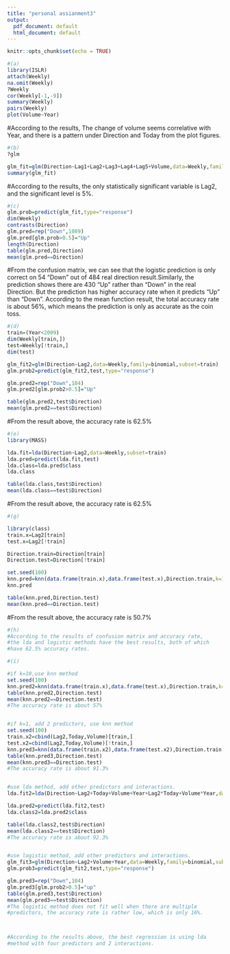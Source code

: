 ```yaml
---
title: "personal assianment3"
output:
  pdf_document: default
  html_document: default
---
```


```r
knitr::opts_chunk$set(echo = TRUE)
```

```r
#(a)
library(ISLR)
attach(Weekly)
na.omit(Weekly)
?Weekly
cor(Weekly[-1,-9])
summary(Weekly)
pairs(Weekly)
plot(Volume~Year)

```
 

#According to the results, The change of volume seems correlative with Year, and there is a pattern under Direction and Today from the plot figures.


```r
#(b)
?glm

glm_fit=glm(Direction~Lag1+Lag2+Lag3+Lag4+Lag5+Volume,data=Weekly,family=binomial)
summary(glm_fit)

```
#According to the results, the only statistically significant variable is Lag2, and the significant level is 5%.

```r
#(c)
glm.prob=predict(glm_fit,type="response")
dim(Weekly)
contrasts(Direction)
glm.pred=rep("Down",1089)
glm.pred[glm.prob>0.5]="Up"
length(Direction)
table(glm.pred,Direction)
mean(glm.pred==Direction)

```
#From the confusion matrix, we can see that the logistic prediction is only correct on 54 "Down" out of 484 real direction result.Similarly, the prediction shows there are 430 "Up" rather than "Down" in the real Direction. But the prediction has higher accuracy rate when it predicts "Up" than "Down". According to the mean function result, the total accuracy rate is about 56%, which means the prediction is only as accurate as the coin toss.


```r
#(d)
train=(Year<2009)
dim(Weekly[train,])
test=Weekly[!train,]
dim(test)

glm_fit2=glm(Direction~Lag2,data=Weekly,family=binomial,subset=train)
glm.prob2=predict(glm_fit2,test,type="response")

glm.pred2=rep("Down",104)
glm.pred2[glm.prob2>0.5]="Up"

table(glm.pred2,test$Direction)
mean(glm.pred2==test$Direction)
```
#From the result above, the accuracy rate is 62.5%
```r
#(e)
library(MASS)

lda.fit=lda(Direction~Lag2,data=Weekly,subset=train)
lda.pred=predict(lda.fit,test)
lda.class=lda.pred$class
lda.class

table(lda.class,test$Direction)
mean(lda.class==test$Direction)
```
#From the result above, the accuracy rate is 62.5%

```r
#(g)

library(class)
train.x=Lag2[train]
test.x=Lag2[!train]

Direction.train=Direction[train]
Direction.test=Direction[!train]

set.seed(100)
knn.pred=knn(data.frame(train.x),data.frame(test.x),Direction.train,k=1)
knn.pred

table(knn.pred,Direction.test)
mean(knn.pred==Direction.test)
```
#From the result above, the accuracy rate is 50.7%


```r
#(h)
#According to the results of confusion matrix and accuracy rate, 
#the lda and logistic methods have the best results, both of which 
#have 62.5% accuracy rates.
```


```r
#(i)

#if k=10,use knn method
set.seed(100)
knn.pred2=knn(data.frame(train.x),data.frame(test.x),Direction.train,k=10)
table(knn.pred2,Direction.test)
mean(knn.pred2==Direction.test)
#The accuracy rate is about 57%


#if k=1, add 2 predictors, use knn method
set.seed(100)
train.x2=cbind(Lag2,Today,Volume)[train,]
test.x2=cbind(Lag2,Today,Volume)[!train,]
knn.pred3=knn(data.frame(train.x2),data.frame(test.x2),Direction.train,k=1)
table(knn.pred3,Direction.test)
mean(knn.pred3==Direction.test)
#The accuracy rate is about 91.3%


#use lda method, add other predictors and interactions.
lda.fit2=lda(Direction~Lag2+Today+Volume+Year+Lag2*Today+Volume*Year,data=Weekly,subset=train)

lda.pred2=predict(lda.fit2,test)
lda.class2=lda.pred2$class

table(lda.class2,test$Direction)
mean(lda.class2==test$Direction)
#The accuracy rate is about 92.3%


#use logistic method, add other predictors and interactions.
glm_fit3=glm(Direction~Lag2+Volume+Year,data=Weekly,family=binomial,subset=train)
glm.prob3=predict(glm_fit2,test,type="response")

glm.pred3=rep("Down",104)
glm.pred3[glm.prob2>0.5]="up"
table(glm.pred3,test$Direction)
mean(glm.pred3==test$Direction)
#The logistic method does not fit well when there are multiple
#predictors, the accuracy rate is rather low, which is only 16%.



#According to the results above, the best regression is using lda
#method with four predictors and 2 interactions. 


```


